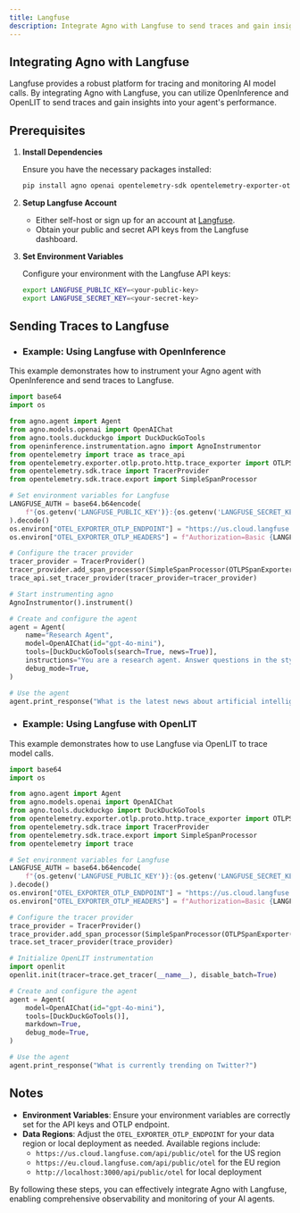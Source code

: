 ```yaml
---
title: Langfuse
description: Integrate Agno with Langfuse to send traces and gain insights into your agent's performance.
---
```


## Integrating Agno with Langfuse

Langfuse provides a robust platform for tracing and monitoring AI model calls. By integrating Agno with Langfuse, you can utilize OpenInference and OpenLIT to send traces and gain insights into your agent's performance.

## Prerequisites

1. **Install Dependencies**

   Ensure you have the necessary packages installed:

   ```bash
   pip install agno openai opentelemetry-sdk opentelemetry-exporter-otlp openinference-instrumentation-agno arize-otel
   ```

2. **Setup Langfuse Account**

   - Either self-host or sign up for an account at [Langfuse](https://us.cloud.langfuse.com).
   - Obtain your public and secret API keys from the Langfuse dashboard.

3. **Set Environment Variables**

   Configure your environment with the Langfuse API keys:

   ```bash
   export LANGFUSE_PUBLIC_KEY=<your-public-key>
   export LANGFUSE_SECRET_KEY=<your-secret-key>
   ```

## Sending Traces to Langfuse

- ### Example: Using Langfuse with OpenInference

This example demonstrates how to instrument your Agno agent with OpenInference and send traces to Langfuse.

```python
import base64
import os

from agno.agent import Agent
from agno.models.openai import OpenAIChat
from agno.tools.duckduckgo import DuckDuckGoTools
from openinference.instrumentation.agno import AgnoInstrumentor
from opentelemetry import trace as trace_api
from opentelemetry.exporter.otlp.proto.http.trace_exporter import OTLPSpanExporter
from opentelemetry.sdk.trace import TracerProvider
from opentelemetry.sdk.trace.export import SimpleSpanProcessor

# Set environment variables for Langfuse
LANGFUSE_AUTH = base64.b64encode(
    f"{os.getenv('LANGFUSE_PUBLIC_KEY')}:{os.getenv('LANGFUSE_SECRET_KEY')}".encode()
).decode()
os.environ["OTEL_EXPORTER_OTLP_ENDPOINT"] = "https://us.cloud.langfuse.com/api/public/otel"
os.environ["OTEL_EXPORTER_OTLP_HEADERS"] = f"Authorization=Basic {LANGFUSE_AUTH}"

# Configure the tracer provider
tracer_provider = TracerProvider()
tracer_provider.add_span_processor(SimpleSpanProcessor(OTLPSpanExporter()))
trace_api.set_tracer_provider(tracer_provider=tracer_provider)

# Start instrumenting agno
AgnoInstrumentor().instrument()

# Create and configure the agent
agent = Agent(
    name="Research Agent",
    model=OpenAIChat(id="gpt-4o-mini"),
    tools=[DuckDuckGoTools(search=True, news=True)],
    instructions="You are a research agent. Answer questions in the style of a professional researcher.",
    debug_mode=True,
)

# Use the agent
agent.print_response("What is the latest news about artificial intelligence?")
```

- ### Example: Using Langfuse with OpenLIT

This example demonstrates how to use Langfuse via OpenLIT to trace model calls.

```python
import base64
import os

from agno.agent import Agent
from agno.models.openai import OpenAIChat
from agno.tools.duckduckgo import DuckDuckGoTools
from opentelemetry.exporter.otlp.proto.http.trace_exporter import OTLPSpanExporter
from opentelemetry.sdk.trace import TracerProvider
from opentelemetry.sdk.trace.export import SimpleSpanProcessor
from opentelemetry import trace

# Set environment variables for Langfuse
LANGFUSE_AUTH = base64.b64encode(
    f"{os.getenv('LANGFUSE_PUBLIC_KEY')}:{os.getenv('LANGFUSE_SECRET_KEY')}".encode()
).decode()
os.environ["OTEL_EXPORTER_OTLP_ENDPOINT"] = "https://us.cloud.langfuse.com/api/public/otel"
os.environ["OTEL_EXPORTER_OTLP_HEADERS"] = f"Authorization=Basic {LANGFUSE_AUTH}"

# Configure the tracer provider
trace_provider = TracerProvider()
trace_provider.add_span_processor(SimpleSpanProcessor(OTLPSpanExporter()))
trace.set_tracer_provider(trace_provider)

# Initialize OpenLIT instrumentation
import openlit
openlit.init(tracer=trace.get_tracer(__name__), disable_batch=True)

# Create and configure the agent
agent = Agent(
    model=OpenAIChat(id="gpt-4o-mini"),
    tools=[DuckDuckGoTools()],
    markdown=True,
    debug_mode=True,
)

# Use the agent
agent.print_response("What is currently trending on Twitter?")
```

## Notes

- **Environment Variables**: Ensure your environment variables are correctly set for the API keys and OTLP endpoint.
- **Data Regions**: Adjust the `OTEL_EXPORTER_OTLP_ENDPOINT` for your data region or local deployment as needed. Available regions include:
  - `https://us.cloud.langfuse.com/api/public/otel` for the US region
  - `https://eu.cloud.langfuse.com/api/public/otel` for the EU region
  - `http://localhost:3000/api/public/otel` for local deployment

By following these steps, you can effectively integrate Agno with Langfuse, enabling comprehensive observability and monitoring of your AI agents.